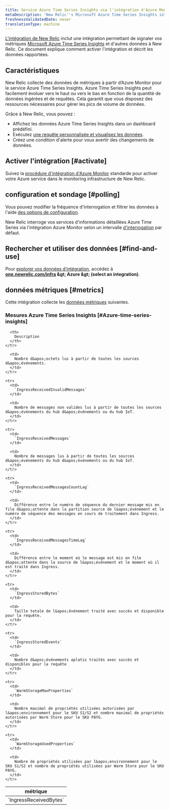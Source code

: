 ```yaml
---
title: Service Azure Time Series Insights via l'intégration d'Azure Monitor
metaDescription: 'New Relic''s Microsoft Azure Time Series Insights integration: what data it reports and how to enable it.'
freshnessValidatedDate: never
translationType: machine
---
```


[L&apos;intégration de New Relic](/docs/infrastructure/introduction-infra-monitoring) inclut une intégration permettant de signaler vos métriques [Microsoft Azure Time Series Insights](https://azure.microsoft.com/en-us/products/time-series-insights/) et d&apos;autres données à New Relic. Ce document explique comment activer l&apos;intégration et décrit les données rapportées.

## Caractéristiques

New Relic collecte des données de métriques à partir d’Azure Monitor pour le service Azure Time Series Insights. Azure Time Series Insights peut facilement évoluer vers le haut ou vers le bas en fonction de la quantité de données ingérées et de requêtes. Cela garantit que vous disposez des ressources nécessaires pour gérer les pics de volume de données.

Grâce à New Relic, vous pouvez :

* Affichez les données Azure Time Series Insights dans un dashboard prédéfini.
* Exécutez [une requête personnalisée et visualisez les données](/docs/infrastructure/integrations-getting-started/getting-started/use-integration-data-new-relic-Insight).
* Créez une condition d&apos;alerte pour vous avertir des changements de données.

## Activer l&apos;intégration [#activate]

Suivez la [procédure d&apos;intégration d'Azure Monitor](/docs/infrastructure/microsoft-azure-integrations/azure-integrations-list/azure-monitor) standarde pour activer votre Azure service dans le monitoring infrastructure de New Relic.

## configuration et sondage [#polling]

Vous pouvez modifier la fréquence d&apos;interrogation et filtrer les données à l&apos;aide [des options de configuration](/docs/infrastructure/microsoft-azure-integrations/azure-integrations-list/azure-monitor/#settings).

New Relic interroge vos services d&apos;informations détaillées Azure Time Series via l&apos;intégration Azure Monitor selon un intervalle [d&apos;interrogation](/docs/infrastructure/microsoft-azure-integrations/azure-integrations-list/azure-monitor/#settings) par défaut.

## Rechercher et utiliser des données [#find-and-use]

Pour [explorer vos données d’intégration](/docs/infrastructure/integrations/find-use-infrastructure-integration-data), accédez à <DNT>**[one.newrelic.com/infra](https://one.newrelic.com/infra) &amp;gt; Azure &amp;gt; (select an integration)**</DNT>.

## données métriques [#metrics]

Cette intégration collecte les [données métriques](/docs/infrastructure/integrations-getting-started/getting-started/understand-integration-data-data-types#metric) suivantes.

### Mesures Azure Time Series Insights [#Azure-time-series-insights]

<table>
  <thead>
    <tr>
      <th style={{ width: "300px" }}>
        métrique
      </th>

      <th>
        Description
      </th>
    </tr>
  </thead>

  <tbody>
    <tr>
      <td>
        `IngressReceivedBytes`
      </td>

      <td>
        Nombre d&apos;octets lus à partir de toutes les sources d&apos;événements.
      </td>
    </tr>

    <tr>
      <td>
        `IngressReceivedInvalidMessages`
      </td>

      <td>
        Nombre de messages non valides lus à partir de toutes les sources d&apos;événements du hub d&apos;événements ou du hub IoT.
      </td>
    </tr>

    <tr>
      <td>
        `IngressReceivedMessages`
      </td>

      <td>
        Nombre de messages lus à partir de toutes les sources d&apos;événements du hub d&apos;événements ou du hub IoT.
      </td>
    </tr>

    <tr>
      <td>
        `IngressReceivedMessagesCountLag`
      </td>

      <td>
        Différence entre le numéro de séquence du dernier message mis en file d&apos;attente dans la partition source de l&apos;événement et le numéro de séquence des messages en cours de traitement dans Ingress.
      </td>
    </tr>

    <tr>
      <td>
        `IngressReceivedMessagesTimeLag`
      </td>

      <td>
        Différence entre le moment où le message est mis en file d&apos;attente dans la source de l&apos;événement et le moment où il est traité dans Ingress.
      </td>
    </tr>

    <tr>
      <td>
        `IngressStoredBytes`
      </td>

      <td>
        Taille totale de l&apos;événement traité avec succès et disponible pour la requête.
      </td>
    </tr>

    <tr>
      <td>
        `IngressStoredEvents`
      </td>

      <td>
        Nombre d&apos;événements aplatis traités avec succès et disponibles pour la requête
      </td>
    </tr>

    <tr>
      <td>
        `WarmStorageMaxProperties`
      </td>

      <td>
        Nombre maximal de propriétés utilisées autorisées par l&apos;environnement pour le SKU S1/S2 et nombre maximal de propriétés autorisées par Warm Store pour le SKU PAYG.
      </td>
    </tr>

    <tr>
      <td>
        `WarmStorageUsedProperties`
      </td>

      <td>
        Nombre de propriétés utilisées par l&apos;environnement pour le SKU S1/S2 et nombre de propriétés utilisées par Warm Store pour le SKU PAYG.
      </td>
    </tr>
  </tbody>
</table>